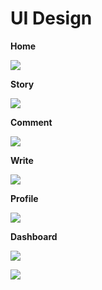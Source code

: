 # UI Design

**Home**

![](../public/home.svg)

**Story**

![](../public/story.svg)

**Comment**

![](../public/comment.svg)

**Write**

![](../public/write.svg)

**Profile**

![](../public/profile.svg)

**Dashboard**

![](../public/dashboard-1.svg)

![](../public/dashboard-2.svg)